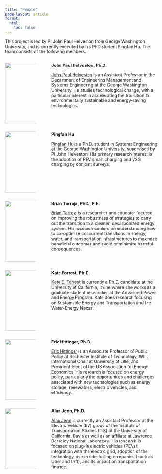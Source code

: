 ```yaml
---
title: "People"
page-layout: article
format:
  html:
    toc: false
---
```


This project is led by PI John Paul Helveston from George Washington University, and is currently executed by his PhD student Pingfan Hu. The team consists of the following members.

::: columns
::: {.column width="22%"}
![](/resources/image_jp.jpeg){width="200"}
:::

::: {.column width="2%"}
:::

::: {.column width="76%"}
**John Paul Helveston, Ph.D.**

[John Paul Helveston](https://www.jhelvy.com) is an Assistant Professor in the Department of Engineering Management and Systems Engineering at the George Washington University. He studies technological change, with a particular interest in accelerating the transition to environmentally sustainable and energy-saving technologies.
:::
:::

::: columns
::: {.column width="22%"}
![](/resources/image_pingfan_hu.jpeg){width="200"}
:::

::: {.column width="2%"}
:::

::: {.column width="76%"}
**Pingfan Hu**

[Pingfan Hu](https://pingfanhu.com) is a Ph.D. student in Systems Engineering at the George Washington University, supervised by PI John Helveston. His primary research interest is the adoption of PEV smart charging and V2G charging by conjoint surveys.
:::
:::

::: columns
::: {.column width="22%"}
![](/resources/image_brian_tarroja.jpeg){width="200"}
:::

::: {.column width="2%"}
:::

::: {.column width="76%"}
**Brian Tarroja, PhD., P.E.**

[Brian Tarroja](https://btarroja.wixsite.com/btarroja) is a researcher and educator focused on improving the robustness of strategies to carry out the transition to a cleaner, decarbonized energy system. His research centers on understanding how to co-optimize concurrent transitions in energy, water, and transportation infrastructures to maximize beneficial outcomes and avoid or minimize harmful consequences.
:::
:::

::: columns
::: {.column width="22%"}
![](/resources/image_kate_forrest.jpeg){width="200"}
:::

::: {.column width="2%"}
:::

::: {.column width="76%"}
**Kate Forrest, Ph.D.**

[Kate E. Forrest](https://www.linkedin.com/in/kate-forrest-ph-d-7688112b/) is currently a Ph.D. candidate at the University of California, Irvine where she works as a graduate student researcher at the Advanced Power and Energy Program. Kate does research focusing on Sustainable Energy and Transportation and the Water-Energy Nexus.
:::
:::

::: columns
::: {.column width="22%"}
![](/resources/image_eric_hittinger.jpeg){width="200"}
:::

::: {.column width="2%"}
:::

::: {.column width="76%"}
**Eric Hittinger, Ph.D.**

[Eric Hittinger](https://www.rit.edu/directory/eshgpt-eric-hittinger) is an Associate Professor of Public Policy at Rochester Institute of Technology, WILL International Chair at University of Lille, and President-Elect of the US Association for Energy Economics. His research is focused on energy policy, particularly the opportunities and challenges associated with new technologies such as energy storage, renewables, electric vehicles, and efficiency.
:::
:::

::: columns
::: {.column width="22%"}
![](/resources/image_alan_jenn.jpeg){width="200"}
:::

::: {.column width="2%"}
:::

::: {.column width="76%"}
**Alan Jenn, Ph.D.**

[Alan Jenn](https://its.ucdavis.edu/people/alan-jenn/) is currently an Assistant Professor at the Electric Vehicle (EV) group of the Institute of Transportation Studies (ITS) at the University of California, Davis as well as an affiliate at Lawrence Berkeley National Laboratory. His research is focused on plug-in electric vehicles (PEVs): integration with the electric grid, adoption of the technology, use in ride-hailing companies (such as Uber and Lyft), and its impact on transportation finance.
:::
:::
